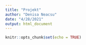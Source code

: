 ```yaml
---
title: "Projekt"
author: "Denisa Neacsu"
date: "4/28/2021"
output: html_document
---
```


```r
knitr::opts_chunk$set(echo = TRUE)
```

